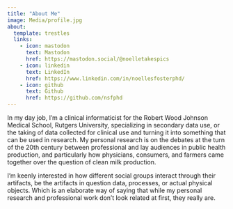 ```yaml
---
title: "About Me"
image: Media/profile.jpg
about:
  template: trestles
  links:
    - icon: mastodon
      text: Mastodon
      href: https://mastodon.social/@noelletakespics
    - icon: linkedin
      text: LinkedIn
      href: https://www.linkedin.com/in/noellesfosterphd/
    - icon: github
      text: Github
      href: https://github.com/nsfphd
---
```


In my day job, I'm a clinical informaticist for the Robert Wood Johnson Medical School, Rutgers University, specializing in secondary data use, or the taking of data collected for clinical use and turning it into something that can be used in research. My personal research is on the debates at the turn of the 20th century between professional and lay audiences in public health production, and particularly how physicians, consumers, and farmers came together over the question of clean milk production.

I'm keenly interested in how different social groups interact through their artifacts, be the artifacts in question data, processes, or actual physical objects. Which is an elaborate way of saying that while my personal research and professional work don't look related at first, they really are.
